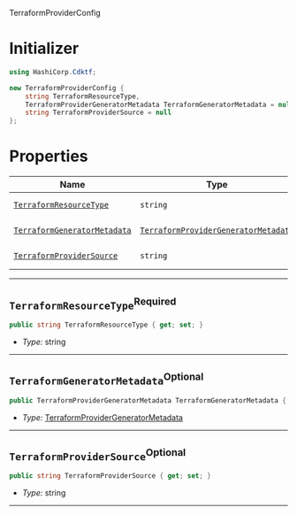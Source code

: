  TerraformProviderConfig <a name="TerraformProviderConfig" id="cdktf.TerraformProviderConfig"></a>

# Initializer <a name="Initializer" id="cdktf.TerraformProviderConfig.Initializer"></a>

```csharp
using HashiCorp.Cdktf;

new TerraformProviderConfig {
    string TerraformResourceType,
    TerraformProviderGeneratorMetadata TerraformGeneratorMetadata = null,
    string TerraformProviderSource = null
};
```

# Properties <a name="Properties" id="Properties"></a>

| **Name** | **Type** | **Description** |
| --- | --- | --- |
| <code><a href="#cdktf.TerraformProviderConfig.property.terraformResourceType">TerraformResourceType</a></code> | <code>string</code> | *No description.* |
| <code><a href="#cdktf.TerraformProviderConfig.property.terraformGeneratorMetadata">TerraformGeneratorMetadata</a></code> | <code><a href="#cdktf.TerraformProviderGeneratorMetadata">TerraformProviderGeneratorMetadata</a></code> | *No description.* |
| <code><a href="#cdktf.TerraformProviderConfig.property.terraformProviderSource">TerraformProviderSource</a></code> | <code>string</code> | *No description.* |

---

## `TerraformResourceType`<sup>Required</sup> <a name="TerraformResourceType" id="cdktf.TerraformProviderConfig.property.terraformResourceType"></a>

```csharp
public string TerraformResourceType { get; set; }
```

- *Type:* string

---

## `TerraformGeneratorMetadata`<sup>Optional</sup> <a name="TerraformGeneratorMetadata" id="cdktf.TerraformProviderConfig.property.terraformGeneratorMetadata"></a>

```csharp
public TerraformProviderGeneratorMetadata TerraformGeneratorMetadata { get; set; }
```

- *Type:* <a href="#cdktf.TerraformProviderGeneratorMetadata">TerraformProviderGeneratorMetadata</a>

---

## `TerraformProviderSource`<sup>Optional</sup> <a name="TerraformProviderSource" id="cdktf.TerraformProviderConfig.property.terraformProviderSource"></a>

```csharp
public string TerraformProviderSource { get; set; }
```

- *Type:* string

---
